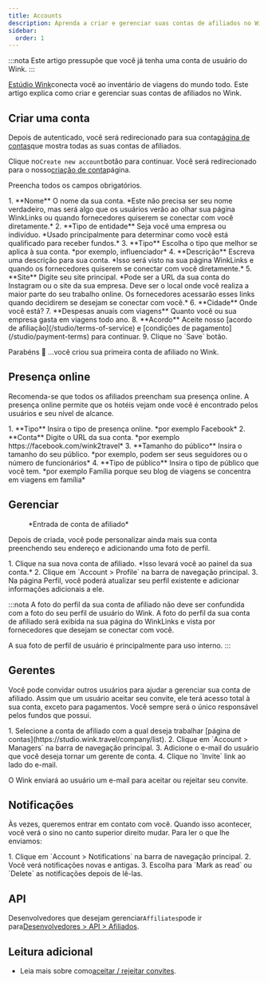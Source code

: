 ```yaml
---
title: Accounts
description: Aprenda a criar e gerenciar suas contas de afiliados no Wink.
sidebar:
  order: 1
---
```


:::nota
Este artigo pressupõe que você já tenha uma conta de usuário do Wink.
:::

[Estúdio Wink](https://studio.wink.travel)conecta você ao inventário de viagens do mundo todo. Este artigo explica como criar e gerenciar suas contas de afiliados no Wink.

## Criar uma conta

Depois de autenticado, você será redirecionado para sua conta[página de contas](https://studio.wink.travel/company/list)que mostra todas as suas contas de afiliados.

Clique no`Create new account`botão para continuar. Você será redirecionado para o nosso[criação de conta](https://studio.wink.travel/company/create)página.

Preencha todos os campos obrigatórios.

<Steps>
  1. **Nome** O nome da sua conta. *Este não precisa ser seu nome verdadeiro, mas será algo que os usuários verão ao olhar sua página WinkLinks ou quando fornecedores quiserem se conectar com você diretamente.*
  2. **Tipo de entidade** Seja você uma empresa ou indivíduo. *Usado principalmente para determinar como você está qualificado para receber fundos.*
  3. **Tipo** Escolha o tipo que melhor se aplica à sua conta. *por exemplo, influenciador*
  4. **Descrição** Escreva uma descrição para sua conta. *Isso será visto na sua página WinkLinks e quando os fornecedores quiserem se conectar com você diretamente.*
  5. **Site** Digite seu site principal. *Pode ser a URL da sua conta do Instagram ou o site da sua empresa. Deve ser o local onde você realiza a maior parte do seu trabalho online. Os fornecedores acessarão esses links quando decidirem se desejam se conectar com você.*
  6. **Cidade** Onde você está?
  7. **Despesas anuais com viagens** Quanto você ou sua empresa gasta em viagens todo ano.
  8. **Acordo** Aceite nosso [acordo de afiliação](/studio/terms-of-service) e [condições de pagamento](/studio/payment-terms) para continuar.
  9. Clique no `Save` botão.
</Steps>


Parabéns 🎉 ...você criou sua primeira conta de afiliado no Wink.

## Presença online

Recomenda-se que todos os afiliados preencham sua presença online. A presença online permite que os hotéis vejam onde você é encontrado pelos usuários e seu nível de alcance.

<Steps>
  1. **Tipo** Insira o tipo de presença online. *por exemplo Facebook*
  2. **Conta** Digite o URL da sua conta. *por exemplo https://facebook.com/wink2travel*
  3. **Tamanho do público** Insira o tamanho do seu público. *por exemplo, podem ser seus seguidores ou o número de funcionários*
  4. **Tipo de público** Insira o tipo de público que você tem. *por exemplo Família porque seu blog de viagens se concentra em viagens em família*
</Steps>


## Gerenciar

<figure>
  <CloudinaryImage width="350" height="448" resize="scale" quality="best" alt="Conta de afiliado" src="academy/affiliate-account" errorImage="noimage_opaque_nyrtl0.png" />

  <figcaption>*Entrada de conta de afiliado*</figcaption>
</figure>


Depois de criada, você pode personalizar ainda mais sua conta preenchendo seu endereço e adicionando uma foto de perfil.

<Steps>
  1. Clique na sua nova conta de afiliado. *Isso levará você ao painel da sua conta.*
  2. Clique em `Account > Profile` na barra de navegação principal.
  3. Na página Perfil, você poderá atualizar seu perfil existente e adicionar informações adicionais a ele.
</Steps>


:::nota
A foto do perfil da sua conta de afiliado não deve ser confundida com a foto do seu perfil de usuário do Wink. A foto do perfil da sua conta de afiliado será exibida na sua página do WinkLinks e vista por fornecedores que desejam se conectar com você.

A sua foto de perfil de usuário é principalmente para uso interno.
:::

## Gerentes

Você pode convidar outros usuários para ajudar a gerenciar sua conta de afiliado. Assim que um usuário aceitar seu convite, ele terá acesso total à sua conta, exceto para pagamentos. Você sempre será o único responsável pelos fundos que possui.

<Steps>
  1. Selecione a conta de afiliado com a qual deseja trabalhar [página de contas](https://studio.wink.travel/company/list).
  2. Clique em `Account > Managers` na barra de navegação principal.
  3. Adicione o e-mail do usuário que você deseja tornar um gerente de conta.
  4. Clique no `Invite` link ao lado do e-mail.
</Steps>


O Wink enviará ao usuário um e-mail para aceitar ou rejeitar seu convite.

## Notificações

Às vezes, queremos entrar em contato com você. Quando isso acontecer, você verá o sino no canto superior direito mudar.
Para ler o que lhe enviamos:

<Steps>
  1. Clique em `Account > Notifications` na barra de navegação principal.
  2. Você verá notificações novas e antigas.
  3. Escolha para `Mark as read` ou `Delete` as notificações depois de lê-las.
</Steps>


## API

Desenvolvedores que desejam gerenciar`Affiliates`pode ir para[Desenvolvedores > API > Afiliados](/developers/apis/#affiliate-api).

## Leitura adicional

* Leia mais sobre como[aceitar / rejeitar convites](/user/invites).

